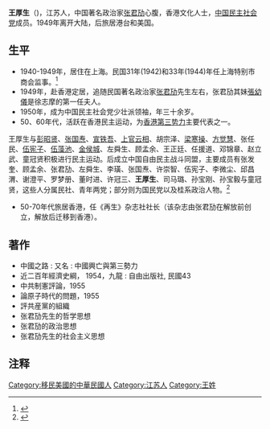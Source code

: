 {{Multiple issues|
{{inappropriate tone|time=2015-12-22T02:26:45+00:00}}
{{Refimprove|time=2020-01-25T04:27:37+00:00}}
}}
'''王厚生'''（{{bd|1910年代||20世纪|}})，江苏人，中国著名政治家[[张君劢|张君劢]]心腹，香港文化人士，[[中国民主社会党|中国民主社会党]]成员。1949年离开大陆，后旅居港台和美国。

== 生平 ==
* 1940-1949年，居住在上海。民国31年(1942)和33年(1944)年任上海特别市商会监事。<ref>{{Cite web |url=http://www.shtong.gov.cn/newsite/node2/node2245/node4538/node57009/node57026/node57028/userobject1ai45430.html |title=上海市地方志办公室 >> 上海工商社团志 >> 第四篇上海总商会 >> 附：汪伪上海特别市商会 >> 节 |accessdate=2019-04-20 |archive-date=2016-06-27 |archive-url=https://web.archive.org/web/20160627181813/http://www.shtong.gov.cn/Newsite/node2/node2245/node4538/node57009/node57026/node57028/userobject1ai45430.html |dead-url=no }}</ref>
* 1949年，赴香港定居，追随民国著名政治家[[张君劢|张君劢]]先生左右，张君劢其妹[[張幼儀|張幼儀]]是徐志摩的第一任夫人。
* 1950年，成为中国民主社会党少壮派领袖，年三十余岁。
* 50、60年代，活跃在香港民主运动，为[[第三勢力|香港第三势力]]主要代表之一。
王厚生与[[彭昭贤|彭昭贤]]、[[张国焘|张国焘]]、[[宣铁吾|宣铁吾]]、[[上官云相|上官云相]]、胡宗泽、[[梁寒操|梁寒操]]、[[方觉慧|方觉慧]]、张任民、[[伍宪子|伍宪子]]、[[伍藻池|伍藻池]]、[[金侯城|金侯城]]、左舜生、顾孟余、王正廷、任援道、邓锦章、赵立武、童冠贤积极进行民主运动。后成立中国自由民主战斗同盟，主要成员有张发奎、顾孟余、张君劢、左舜生、李璜、张国焘、许崇智、伍宪子、李微尘、邱昌渭、谢澄平、罗梦册、董时进、许冠三、'''王厚生'''、司马璐、孙宝刚、孙宝毅与童冠贤，这些人分属民社、青年两党；部分则为国民党以及桂系政治人物。<ref>{{Cite web |url=https://books.google.com/books?id=wZRAAQAAQBAJ&pg=PA199&lpg=PA199&dq=%E7%8E%8B%E5%8E%9A%E7%94%9F+++%E5%BC%A0%E5%90%9B%E5%8A%A2&source=bl&ots=8NKXHPREIo&sig=jrVFVSpxtxsbHNqNI0JBSy15Drg&hl=en&sa=X&ved=0ahUKEwivrLzn0e3JAhXDQCYKHZAGDDIQ6AEIHDAA#v=onepage&q=%E7%8E%8B%E5%8E%9A%E7%94%9F%20%20%20%E5%BC%A0%E5%90%9B%E5%8A%A2&f=false |title=逝去的虹影: 現代人物述評 |accessdate=2015-12-21 |archive-date=2016-05-31 |archive-url=https://web.archive.org/web/20160531152210/https://books.google.com/books?id=wZRAAQAAQBAJ&pg=PA199&lpg=PA199&dq=%E7%8E%8B%E5%8E%9A%E7%94%9F+++%E5%BC%A0%E5%90%9B%E5%8A%A2&source=bl&ots=8NKXHPREIo&sig=jrVFVSpxtxsbHNqNI0JBSy15Drg&hl=en&sa=X&ved=0ahUKEwivrLzn0e3JAhXDQCYKHZAGDDIQ6AEIHDAA#v=onepage&q=%E7%8E%8B%E5%8E%9A%E7%94%9F%20%20%20%E5%BC%A0%E5%90%9B%E5%8A%A2&f=false |dead-url=no }}</ref>
* 50-70年代旅居香港，任《再生》杂志社社长（该杂志由张君劢在解放前创立，解放后迁移到香港）。

== 著作 ==
* 中國之路 : 又名 : 中國興亡與第三勢力
* 近二百年經濟史綱， 1954，九龍 : 自由出版社, 民國43 
* 中共制憲評論，1955
* 論原子時代的問題，1955
* 評共産黨的組織
* 张君劢先生的哲学思想
* 张君劢的政治思想
* 张君劢先生的社会主义思想

== 注释 ==
{{Reflist|2}}
{{Wikisource author}}
{{commonscat|王厚生}}

[[Category:移民美國的中華民國人|Category:移民美國的中華民國人]]
[[Category:江苏人|Category:江苏人]]
[[Category:王姓|Category:王姓]]